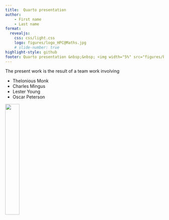```yaml
---
title:  Quarto presentation
author:
    - First name 
    - Last name
format:
  revealjs:
    css: css/light.css
    logo: figures/logo_HPC@Maths.jpg
    # slide-number: true
highlight-style: github
footer: Quarto presentation &nbsp;&nbsp; <img width="5%" src="figures/by-sa.png"/> &nbsp;&nbsp; 10 July 2025
---
```


```{=html}
<link href="https://cdn.jsdelivr.net/npm/bootstrap@5.3.0/dist/css/bootstrap.min.css" rel="stylesheet">
<script src="https://cdn.jsdelivr.net/npm/bootstrap@5.3.0/dist/js/bootstrap.bundle.min.js"></script>
```

The present work is the result of a team work involving

- Thelonious Monk
- Charles Mingus
- Lester Young 
- Oscar Peterson

::::{.text-center}
![](./figures/logo_HPC@Maths.jpg){width=30%}
::::
